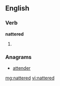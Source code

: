 ==English==

===Verb===
'''nattered'''

# {{past of|natter}}

===Anagrams===
* [[attender#English|attender]]

[[mg:nattered]]
[[vi:nattered]]